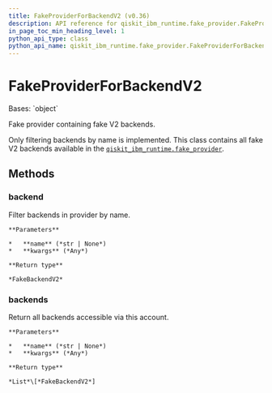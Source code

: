 ```yaml
---
title: FakeProviderForBackendV2 (v0.36)
description: API reference for qiskit_ibm_runtime.fake_provider.FakeProviderForBackendV2 in qiskit-ibm-runtime v0.36
in_page_toc_min_heading_level: 1
python_api_type: class
python_api_name: qiskit_ibm_runtime.fake_provider.FakeProviderForBackendV2
---
```


# FakeProviderForBackendV2

<Class id="qiskit_ibm_runtime.fake_provider.FakeProviderForBackendV2" isDedicatedPage={true} github="https://github.com/Qiskit/qiskit-ibm-runtime/tree/stable/0.36/qiskit_ibm_runtime/fake_provider/fake_provider.py#L26-L114" signature="FakeProviderForBackendV2" modifiers="class">
  Bases: `object`

  Fake provider containing fake V2 backends.

  Only filtering backends by name is implemented. This class contains all fake V2 backends available in the [`qiskit_ibm_runtime.fake_provider`](fake-provider#module-qiskit_ibm_runtime.fake_provider "qiskit_ibm_runtime.fake_provider").

  ## Methods

  ### backend

  <Function id="qiskit_ibm_runtime.fake_provider.FakeProviderForBackendV2.backend" github="https://github.com/Qiskit/qiskit-ibm-runtime/tree/stable/0.36/qiskit_ibm_runtime/fake_provider/fake_provider.py#L33-L45" signature="backend(name=None, **kwargs)">
    Filter backends in provider by name.

    **Parameters**

    *   **name** (*str | None*)
    *   **kwargs** (*Any*)

    **Return type**

    *FakeBackendV2*
  </Function>

  ### backends

  <Function id="qiskit_ibm_runtime.fake_provider.FakeProviderForBackendV2.backends" github="https://github.com/Qiskit/qiskit-ibm-runtime/tree/stable/0.36/qiskit_ibm_runtime/fake_provider/fake_provider.py#L47-L49" signature="backends(name=None, **kwargs)">
    Return all backends accessible via this account.

    **Parameters**

    *   **name** (*str | None*)
    *   **kwargs** (*Any*)

    **Return type**

    *List*\[*FakeBackendV2*]
  </Function>
</Class>

